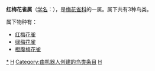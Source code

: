 {{Automatic Taxobox
| taxon = Amandava
| authority = {{link-en|威廉·约翰·斯温森|William John Swainson|Swainson}}, 1827
| subdivision_ranks = [[物种|种]]
| subdivision = 见正文
}}

'''红梅花雀属'''（[[学名|学名]]：{{lang|la|''Amandava''}}），是[[梅花雀科|梅花雀科]]的一属。属下共有3种鸟类。

属下物种有：
* [[红梅花雀|红梅花雀]] {{lang|la|''Amandava amandava''}}
* [[绿梅花雀|绿梅花雀]] {{lang|la|''Amandava formosa''}}
* [[橙腹梅花雀|橙腹梅花雀]] {{lang|la|''Amandava subflava''}}

{{Taxonbar}}
[[Category:红梅花雀属|*]]
[[Category:梅花雀科|H]]
[[Category:由机器人创建的鸟类条目|Category:由机器人创建的鸟类条目]]
[[Category:_1827年描述的分类群|H]]